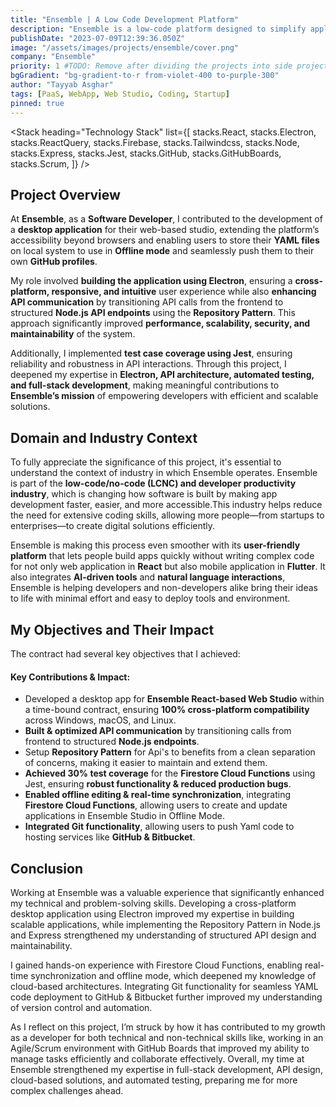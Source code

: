 ```yaml
---
title: "Ensemble | A Low Code Development Platform"
description: "Ensemble is a low-code platform designed to simplify application development for everyone, from experienced developers to those with no coding background. By reimagining apps as composable components and leveraging a declarative, metadata-driven approach, Ensemble enables users to build, modify, and publish applications effortlessly—entirely within a browser. With a vision to turn ideas into fully functional apps in hours or days, the platform integrates AI-driven tools, natural language interactions, and seamless cross-platform deployment. Ensemble is not just a tool; it’s a movement to make app development accessible, efficient, and future-ready."
publishDate: "2023-07-09T12:39:36.050Z"
image: "/assets/images/projects/ensemble/cover.png"
company: "Ensemble"
priority: 1 #TODO: Remove after dividing the projects into side projects.
bgGradient: "bg-gradient-to-r from-violet-400 to-purple-300"
author: "Tayyab Asghar"
tags: [PaaS, WebApp, Web Studio, Coding, Startup]
pinned: true
---
```



<LiveButtons primary="https://ensembleui.com" secondary="https://github.com/EnsembleUI" />

<LightBoxImage
  noBorder
  alt="Ensemble"
  gradient="bg-gradient-to-r from-violet-400 to-purple-300"
  src="/assets/images/projects/ensemble/cover.png"
/>

<Stack
  heading="Technology Stack"
  list={[
    stacks.React,
    stacks.Electron,
    stacks.ReactQuery,
    stacks.Firebase,
    stacks.Tailwindcss,
    stacks.Node,
    stacks.Express,
    stacks.Jest,
    stacks.GitHub,
    stacks.GitHubBoards,
    stacks.Scrum,
  ]}
/>

## Project Overview 

At **Ensemble**, as a **Software Developer**, I contributed to the development of a **desktop application** for their 
web-based studio, extending the platform’s accessibility beyond browsers and enabling users to store their **YAML files** 
on local system to use in **Offline mode** and seamlessly push them to their own **GitHub profiles**.

My role involved **building the application using Electron**, ensuring a **cross-platform, responsive, and intuitive** user 
experience while also **enhancing API communication** by transitioning API calls from the frontend to structured **Node.js API 
endpoints** using the **Repository Pattern**. This approach significantly improved **performance, scalability, security, and 
maintainability** of the system.  

Additionally, I implemented **test case coverage using Jest**, ensuring reliability and robustness in API interactions. Through 
this project, I deepened my expertise in **Electron, API architecture, automated testing, and full-stack development**, making 
meaningful contributions to **Ensemble’s mission** of empowering developers with efficient and scalable solutions.

## Domain and Industry Context

To fully appreciate the significance of this project, it's essential to understand the context of industry in which Ensemble 
operates. Ensemble is part of the **low-code/no-code (LCNC) and developer productivity industry**, which is changing how software 
is built by making app development faster, easier, and more accessible.This industry helps reduce the need for extensive coding 
skills, allowing more people—from startups to enterprises—to create digital solutions efficiently.

Ensemble is making this process even smoother with its **user-friendly platform** that lets people build apps quickly without 
writing complex code for not only web application in **React** but also mobile application in **Flutter**. It also integrates 
**AI-driven tools** and **natural language interactions**, Ensemble is helping developers and non-developers alike bring their 
ideas to life with minimal effort and easy to deploy tools and environment.

## My Objectives and Their Impact

The contract had several key objectives that I achieved:

#### **Key Contributions & Impact:**  
- Developed a desktop app for **Ensemble React-based Web Studio** within a time-bound contract, ensuring **100% cross-platform 
compatibility** across Windows, macOS, and Linux.
- **Built & optimized API communication** by transitioning calls from frontend to structured **Node.js endpoints**.
- Setup **Repository Pattern** for Api's to benefits from a clean separation of concerns, making it easier to maintain and extend 
them. 
- **Achieved 30% test coverage** for the **Firestore Cloud Functions** using Jest, ensuring **robust functionality & reduced 
production bugs**.
- **Enabled offline editing & real-time synchronization**, integrating **Firestore Cloud Functions**, allowing users to create and 
update applications in Ensemble Studio in Offline Mode.
- **Integrated Git functionality**, allowing users to push Yaml code to hosting services like **GitHub & Bitbucket**.

## Conclusion

Working at Ensemble was a valuable experience that significantly enhanced my technical and problem-solving skills. Developing a 
cross-platform desktop application using Electron improved my expertise in building scalable applications, while implementing the 
Repository Pattern in Node.js and Express strengthened my understanding of structured API design and maintainability.

I gained hands-on experience with Firestore Cloud Functions, enabling real-time synchronization and offline mode, which deepened 
my knowledge of cloud-based architectures. Integrating Git functionality for seamless YAML code deployment to GitHub & Bitbucket 
further improved my understanding of version control and automation.

As I reflect on this project, I’m struck by how it has contributed to my growth as a developer for both technical and 
non-technical skills like, working in an Agile/Scrum environment with GitHub Boards that improved my ability to manage tasks 
efficiently and collaborate effectively. Overall, my time at Ensemble strengthened my expertise in full-stack development, 
API design, cloud-based solutions, and automated testing, preparing me for more complex challenges ahead.
